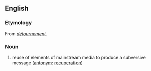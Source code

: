 ==English==
===Etymology===
From {{F.}} ''[[détournement]]''.

===Noun===
{{wikipedia}}
{{en-noun}}
# {{sociology}} reuse of elements of mainstream media to produce a subversive message ([[antonym]]: [[recuperation]])